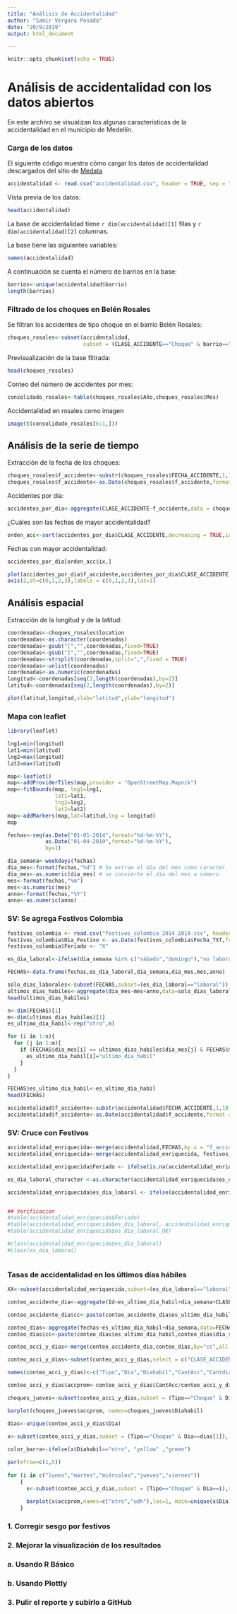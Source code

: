 ```yaml
---
title: "Análisis de Accidentalidad"
author: "Samir Vergara Posada"
date: "20/9/2019"
output: html_document

---
```


```r
knitr::opts_chunk$set(echo = TRUE)
```

# Análisis de accidentalidad con los datos abiertos
En este archivo se visualizan los algunas características de la accidentalidad en el municipio de Medellín.


### Carga de los datos
El siguiente código muestra cómo cargar los datos de accidentalidad descargados del sitio de [Medata](http://medata.gov.co/dataset/accidentalidad)


```r
accidentalidad <- read.csv("accidentalidad.csv", header = TRUE, sep = ";", encoding = "UTF-8")
```

Vista previa de los datos:

```r
head(accidentalidad)
```

La base de accidentalidad tiene `r dim(accidentalidad)[1]` filas y `r dim(accidentalidad)[2]` columnas.

La base tiene las siguientes variables:

```r
names(accidentalidad)
```

<!-- La base tiene las siguientes variables `r names(accidentalidad)`. -->

A continuación se cuenta el número de barrios en la base:

```r
barrios<-unique(accidentalidad$barrio)
length(barrios)
```



### Filtrado de los choques en Belén Rosales

Se filtran los accidentes de tipo choque en el barrio Belén Rosales:

```r
choques_rosales<-subset(accidentalidad,
                        subset = (CLASE_ACCIDENTE=="Choque" & barrio=="Rosales"))
```

Previsualización de la base filtrada:

```r
head(choques_rosales)
```


Conteo del número de accidentes por mes:

```r
consolidado_rosales<-table(choques_rosales$Año,choques_rosales$Mes)

```

Accidentalidad en rosales como imagen

```r
image(t(consolidado_rosales[6:1,]))
```

## Análisis de la serie de tiempo

Extracción de la fecha de los choques:

```r
choques_rosales$f_accidente<-substr(choques_rosales$FECHA_ACCIDENTE,1,10)
choques_rosales$f_accidente<-as.Date(choques_rosales$f_accidente,format = "%Y-%m-%d")
```

Accidentes por día:

```r
accidentes_por_dia<-aggregate(CLASE_ACCIDENTE~f_accidente,data = choques_rosales,FUN=length)
```

¿Cuáles son las fechas de mayor accidentalidad?

```r
orden_acc<-sort(accidentes_por_dia$CLASE_ACCIDENTE,decreasing = TRUE,index.return=TRUE)
```

Fechas con mayor accidentalidad:

```r
accidentes_por_dia[orden_acc$ix,]
```

```r
plot(accidentes_por_dia$f_accidente,accidentes_por_dia$CLASE_ACCIDENTE,type="h",ylim = c(0,3),xlab="Fecha",ylab="Cantidad de accidentes",las=1,main="Choques por fecha",yaxt="n")
axis(2,at=c(0,1,2,3),labels = c(0,1,2,3),las=1)
```


## Análisis espacial

Extracción de la longitud y de la latitud:

```r
coordenadas<-choques_rosales$location
coordenadas<-as.character(coordenadas)
coordenadas<-gsub("[","",coordenadas,fixed=TRUE)
coordenadas<-gsub("]","",coordenadas,fixed=TRUE)
coordenadas<-strsplit(coordenadas,split=",",fixed = TRUE)
coordenadas<-unlist(coordenadas)
coordenadas<-as.numeric(coordenadas)
longitud<-coordenadas[seq(1,length(coordenadas),by=2)]
latitud<-coordenadas[seq(2,length(coordenadas),by=2)]
```


```r
plot(latitud,longitud,xlab="latitud",ylab="longitud")
```


### Mapa con leaflet

```r
library(leaflet)
```


```r
lng1=min(longitud)
lat1=min(latitud)
lng2=max(longitud)
lat2=max(latitud)
```

```r
map<-leaflet()
map<-addProviderTiles(map,provider = "OpenStreetMap.Mapnik")
map<-fitBounds(map, lng1=lng1, 
               lat1=lat1, 
               lng2=lng2, 
               lat2=lat2)
map<-addMarkers(map,lat=latitud,lng = longitud)
map
```





```r
fechas<-seq(as.Date("01-01-2014",format="%d-%m-%Y"),
            as.Date("01-04-2019",format="%d-%m-%Y"),
            by=1)

dia_semana<-weekdays(fechas)
dia_mes<-format(fechas,"%d") # Se extrae el día del mes como caracter
dia_mes<-as.numeric(dia_mes) # se convierte el día del mes a número
mes<-format(fechas,"%m")
mes<-as.numeric(mes)
anno<-format(fechas,"%Y")
anno<-as.numeric(anno)
```

### SV: Se agrega Festivos Colombia
```r
festivos_colombia <- read.csv("festivos_colombia_2014_2019.csv", header = TRUE, sep = ";", encoding = "UTF-8")
festivos_colombia$Dia_Festivo <- as.Date(festivos_colombia$Fecha_TXT,format = "%Y-%m-%d")
festivos_colombia$Feriado <- "X"

```



```r
es_dia_laboral<-ifelse(dia_semana %in% c("sábado","domingo"),"no laboral","laboral")
```

```r
FECHAS<-data.frame(fechas,es_dia_laboral,dia_semana,dia_mes,mes,anno)

```

```r
solo_dias_laborales<-subset(FECHAS,subset=(es_dia_laboral=="laboral"))
ultimos_dias_habiles<-aggregate(dia_mes~mes+anno,data=solo_dias_laborales,FUN=max)
head(ultimos_dias_habiles)
```



```r
n<-dim(FECHAS)[1]
m<-dim(ultimos_dias_habiles)[1]
es_ultimo_dia_habil<-rep("otro",n)

for (i in 1:n){
  for (j in 1:m){
    if (FECHAS$dia_mes[i] == ultimos_dias_habiles$dia_mes[j] & FECHAS$mes[i]==ultimos_dias_habiles$mes[j] & FECHAS$anno[i]==ultimos_dias_habiles$anno[j]){
      es_ultimo_dia_habil[i]="ultimo_dia_habil"
    }
  }
}
```


```r
FECHAS$es_ultimo_dia_habil<-es_ultimo_dia_habil
head(FECHAS)
```


```r
accidentalidad$f_accidente<-substr(accidentalidad$FECHA_ACCIDENTE,1,10)
accidentalidad$f_accidente<-as.Date(accidentalidad$f_accidente,format = "%Y-%m-%d")
```

### SV: Cruce con Festivos

```r
accidentalidad_enriquecida<-merge(accidentalidad,FECHAS,by.x = "f_accidente",by.y="fechas")
accidentalidad_enriquecida<-merge(accidentalidad_enriquecida, festivos_colombia, by.x = "f_accidente",by.y="Dia_Festivo", all.x = TRUE)

accidentalidad_enriquecida$Feriado <- ifelse(is.na(accidentalidad_enriquecida$Feriado),"-","X")

es_dia_laboral_character <-as.character(accidentalidad_enriquecida$es_dia_laboral)

accidentalidad_enriquecida$es_dia_laboral <- ifelse(accidentalidad_enriquecida$Feriado=="X", "no laboral" ,es_dia_laboral_character)


## Verificacion
#table(accidentalidad_enriquecida$Feriado)
#table(accidentalidad_enriquecida$es_dia_laboral, accidentalidad_enriquecida$Feriado)
#table(accidentalidad_enriquecida$es_dia_laboral_OK)

#class(accidentalidad_enriquecida$es_dia_laboral)
#class(es_dia_laboral)



```

### Tasas de accidentalidad en los últimos días hábiles

```r
XX<-subset(accidentalidad_enriquecida,subset=(es_dia_laboral=="laboral"))

conteo_accidente_dia<-aggregate(Id~es_ultimo_dia_habil+dia_semana+CLASE_ACCIDENTE,data=XX,FUN=length)

conteo_accidente_dia$cc<-paste(conteo_accidente_dia$es_ultimo_dia_habil,conteo_accidente_dia$dia_semana,sep="")
```

```r
conteo_dias<-aggregate(fechas~es_ultimo_dia_habil+dia_semana,data=FECHAS,FUN=length)
conteo_dias$cc<-paste(conteo_dias$es_ultimo_dia_habil,conteo_dias$dia_semana,sep="")
```

```r
conteo_acci_y_dias<-merge(conteo_accidente_dia,conteo_dias,by="cc",all.x = TRUE)
```

```r
conteo_acci_y_dias<-subset(conteo_acci_y_dias,select = c("CLASE_ACCIDENTE","dia_semana.x","es_ultimo_dia_habil.x","Id","fechas"))
```

```r
names(conteo_acci_y_dias)<-c("Tipo","Dia","Diahabil","CantAcc","Cantdias")
```


```r
conteo_acci_y_dias$accprom<-conteo_acci_y_dias$CantAcc/conteo_acci_y_dias$Cantdias
```


```r
choques_jueves<-subset(conteo_acci_y_dias,subset = (Tipo=="Choque" & Dia=="jueves"),select = c("Diahabil","accprom"))
```

```r
barplot(choques_jueves$accprom, names=choques_jueves$Diahabil)
```

```r
dias<-unique(conteo_acci_y_dias$Dia)
  
x<-subset(conteo_acci_y_dias,subset = (Tipo=="Choque" & Dia==dias[1]), select = c("Diahabil","accprom","Dia"))

color_barra<-ifelse(x$Diahabil=="otro", "yellow" ,"green")

par(mfrow=c(1,5))
  
for (i in c("lunes","martes","miércoles","jueves","viernes"))
    {
      x<-subset(conteo_acci_y_dias,subset = (Tipo=="Choque" & Dia==i),select = c("Diahabil","accprom","Dia"))
      
      barplot(x$accprom,names=c("otro","udh"),las=1, main=unique(x$Dia), xlab = "Tipo", ylab = 'Prom Acc',col = color_barra, ylim=c(0,26))
    }

```

### 1. Corregir sesgo por festivos
### 2. Mejorar la visualización de los resultados
###   a. Usando R Básico
###   b. Usando Plottly
### 3. Pulir el reporte y subirlo a GitHub















